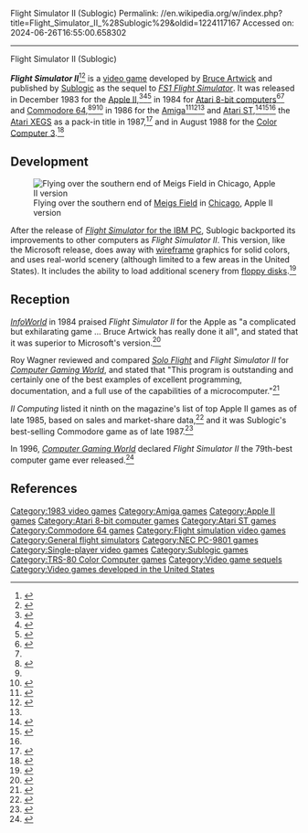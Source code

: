 Flight Simulator II (Sublogic)
Permalink: //en.wikipedia.org/w/index.php?title=Flight_Simulator_II_%28Sublogic%29&oldid=1224117167
Accessed on: 2024-06-26T16:55:00.658302



------
Flight Simulator II (Sublogic)
{{for|the Flight Simulator game for IBM PC and compatibles|Microsoft Flight Simulator 2.0}}
{{Infobox video game
| title = Flight Simulator II
| image = Flight Simulator II cover.jpg
| developer = [[Sublogic]]
| publisher = Sublogic<br>[[Atari Corporation]]
| designer = [[Bruce Artwick]]
| released = {{Unbulleted list|'''Apple II'''|[[North America|NA]]: 1983|'''Atari 8-bit, C64'''|[[North America|NA]]: 1984|'''PC-98'''|[[Japan|JP]]: 1986|'''Amiga, Atari ST, TCC 3'''|[[North America|NA]]: 1987}}
| genre = [[Amateur flight simulation]]
| platforms = [[Apple II]], [[Atari 8-bit computers|Atari 8-bit]], [[Commodore 64]], [[PC-98]], [[Amiga]], [[Atari ST]], [[Tandy Color Computer 3]]
| modes = [[Single-player]]
}}

'''''Flight Simulator II'''''<ref>{{Cite web|url=https://fshistory.simflight.com/fsh/fsii.htm|title=Flight Simulator History - FS-II (1983)|website=fshistory.simflight.com|access-date=2022-08-29|archive-date=2022-08-29|archive-url=https://web.archive.org/web/20220829154144/https://fshistory.simflight.com/fsh/fsii.htm|url-status=live}}</ref><ref>{{Cite web |title=Flight Simulator II (1984) |url=https://www.mobygames.com/game/14094/flight-simulator-ii/ |access-date=2023-08-02 |website=MobyGames |language=en |archive-date=2023-03-21 |archive-url=https://web.archive.org/web/20230321144753/https://www.mobygames.com/game/14094/flight-simulator-ii/ |url-status=live }}</ref> is a [[video game]] developed by [[Bruce Artwick]] and published by [[Sublogic (company)|Sublogic]] as the sequel to ''[[FS1 Flight Simulator]]''. It was released in December 1983 for the [[Apple II]],<ref name="hockman198704">{{Cite magazine |last=Hockman |first=Daniel |date=April 1987 |title=Bruce Artwick's Flight Simulator / You've Come A Long Way, Baby! / The History of an Epic Program |pages=32–34 |magazine=Computer Gaming World |issue=36 |url=https://www.cgwmuseum.org/galleries/index.php?year=1987&pub=2&id=36}}</ref><ref>{{Cite news |date=March 1984 |title=Fastalk - Strategy |pages=24 |work=Softalk |url=https://archive.org/details/softalkv4n07mar1984}}</ref><ref name=":0">{{Cite web|url=https://fshistory.simflight.com/fsh/timeline.htm|title=Flight Simulator History - Timeline|website=fshistory.simflight.com|access-date=2022-08-29|archive-date=2022-08-29|archive-url=https://web.archive.org/web/20220829154050/https://fshistory.simflight.com/fsh/timeline.htm|url-status=live}}</ref> in 1984 for [[Atari 8-bit computers]]<ref>{{Cite news |last=Haney |first=Jim |date=February 1985 |title=FLIGHT SIMULATOR II |pages=58–59 |work=Analog Computing |issue=27 |url=https://archive.org/details/analog-computing-magazine-27/page/n59/mode/2up}}</ref><ref name=":0" /> and [[Commodore 64]],<ref>{{Cite news |last=Florance |first=David |date=October 1984 |title=Two Flight Simulators For The 64 |pages=100–106 |work=Compute!'s Gazette |issue=16 |url=https://archive.org/details/1984-10-computegazette/page/n103/mode/2up}}</ref><ref name=":0" /><ref>{{Cite news |last=Lechner |first=Jack |date=December 1984 |title=FLIGHT SIMULATOR II |pages=51 |work=GAMES Magazine |issue=58 |url=https://archive.org/details/games-58-1984-december/page/50/mode/2up}}</ref> in 1986 for the [[Amiga]]<ref>{{Cite web |date=1987 |title=Info Magazine Issue 13 |url=https://archive.org/details/info-magazine-13/page/n91/mode/2up}}</ref><ref>{{Cite web|url=https://www.lemonamiga.com/games/details.php?id=417|title=Flight Simulator II|website=Lemon Amiga|access-date=2022-08-29|archive-date=2022-08-29|archive-url=https://web.archive.org/web/20220829153707/https://www.lemonamiga.com/games/details.php?id=417|url-status=live}}</ref><ref name=":0" /> and [[Atari ST]],<ref>{{Cite web |date=1986 |title=Page 6 - Issue 21 (1986-05)(ABACUS)(GB) |url=https://archive.org/details/Page_6_Issue_21_1986-05_ABACUS_GB/page/n29/mode/2up}}</ref><ref>{{Cite web |date=1987 |title=Page 6 - Issue 28 (1987-07)(ABACUS)(GB) |url=https://archive.org/details/Page_6_Issue_28_1987-07_ABACUS_GB/page/n41/mode/2up}}</ref><ref name=":0" /> the [[Atari XEGS]] as a pack-in title in 1987,<ref>{{Cite web |title=Editorial: Ever-Changing Atari Marketplace |url=https://www.atarimagazines.com/v7n1/marketplace.html |access-date=2023-03-14 |website=www.atarimagazines.com |archive-date=2018-12-12 |archive-url=https://web.archive.org/web/20181212195001/https://www.atarimagazines.com/v7n1/marketplace.html |url-status=live }}</ref> and in August 1988 for the [[TRS-80 Color Computer|Color Computer 3]].<ref>{{Cite web|url=http://archive.org/details/rainbowmagazine-1988-08|title=The Rainbow Magazine (Radio Shack Color Computer) (August 1988)|date=August 29, 1988|via=Internet Archive}}</ref>

==Development==
[[Image:Sublogic Flight Simulator II.png|thumb|Flying over the southern end of [[Meigs Field]] in [[Chicago]], Apple II version]]

After the release of [[Microsoft Flight Simulator 1.0|''Flight Simulator'' for the IBM PC]], Sublogic backported its improvements to other computers as ''Flight Simulator II''.{{r|hockman198704}} This version, like the Microsoft release, does away with [[Wire-frame model|wireframe]] graphics for solid colors, and uses real-world scenery (although limited to a few areas in the United States). It includes the ability to load additional scenery from [[Floppy disk|floppy disks]].<ref>{{Cite news |last=Davidson |first=John |date=February 1990 |title=Surrealism in the Sky |pages=54 |work=New Atari User |issue=42 |url=https://archive.org/details/Page6-42-Feb90/page/54/mode/2up}}</ref>

==Reception==
''[[InfoWorld]]'' in 1984 praised ''Flight Simulator II'' for the Apple as "a complicated but exhilarating game ... Bruce Artwick has really done it all", and stated that it was superior to Microsoft's version.<ref name="mace19840507">{{cite news | url=https://books.google.com/books?id=ti4EAAAAMBAJ&pg=PA56 | title=In Praise of Classics | work=InfoWorld | date=1984-05-07 | accessdate=6 February 2015 | author=Mace, Scott | pages=56 | archive-date=2023-08-02 | archive-url=https://web.archive.org/web/20230802164511/https://books.google.com/books?id=ti4EAAAAMBAJ&pg=PA56 | url-status=live }}</ref>

Roy Wagner reviewed and compared ''[[Solo Flight (video game)|Solo Flight]]'' and ''Flight Simulator II'' for ''[[Computer Gaming World]]'', and stated that "This program is outstanding and certainly one of the best examples of excellent programming, documentation, and a full use of the capabilities of a microcomputer."<ref name="CGW17">{{cite magazine |last=Wagner |first=Roy |title=Two Flight Simulators |magazine=Computer Gaming World |date=August 1984 |volume=1 |issue=17 |pages=28–29, 39}}</ref>

''II Computing'' listed it ninth on the magazine's list of top Apple II games as of late 1985, based on sales and market-share data,<ref name="ciraolo198510_11">{{cite news | url=https://archive.org/stream/II_Computing_Vol_1_No_1_Oct_Nov_85_Premiere#page/n51/mode/2up | title=Top Software / A List of Favorites | work=II Computing | date=Oct–Nov 1985 | accessdate=28 January 2015 | author=Ciraolo, Michael | pages=51}}</ref> and it was Sublogic's best-selling Commodore game as of late 1987.<ref name="ferrell198712">{{cite news | url=https://archive.org/stream/1987-12-computegazette/Compute_Gazette_Issue_54_1987_Dec#page/n17/mode/2up | title=The Commodore Games That Live On And On | work=Compute's Gazette | date=December 1987 | accessdate=24 January 2015 | author=Ferrell, Keith | pages=18–22}}</ref>

In 1996, ''[[Computer Gaming World]]'' declared ''Flight Simulator II'' the 79th-best computer game ever released.<ref name="cgw150">{{cite magazine | url=http://www.cgwmuseum.org/galleries/index.php?year=1996&pub=2&id=148 | title=150 Best Games of All Time | magazine=Computer Gaming World | date=November 1996 | accessdate=25 March 2016 | pages=64–80}}</ref>

==References==
{{reflist}}{{Microsoft Flight Simulator}}

[[Category:1983 video games]]
[[Category:Amiga games]]
[[Category:Apple II games]]
[[Category:Atari 8-bit computer games]]
[[Category:Atari ST games]]
[[Category:Commodore 64 games]]
[[Category:Flight simulation video games]]
[[Category:General flight simulators]]
[[Category:NEC PC-9801 games]]
[[Category:Single-player video games]]
[[Category:Sublogic games]]
[[Category:TRS-80 Color Computer games]]
[[Category:Video game sequels]]
[[Category:Video games developed in the United States]]